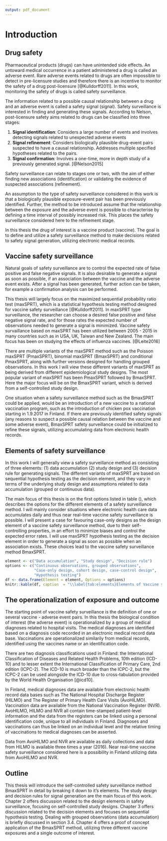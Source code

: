 ```yaml
---
output: pdf_document
---
```

# Introduction

## Drug safety

Pharmaceutical products (drugs) can have unintended side effects. An untoward medical occurrence in a patient administered a drug is called an adverse event. Rare adverse events related to drugs are often impossible to detect in pre-licensure studies and therefore there is an incentive to monitor the safety of a drug post-licensure [@Kulldorff2011]. In this work, monitoring the safety of drugs is called safety surveillance. 

The information related to a possible causal relationship between a drug and an adverse event is called a safety signal (signal). Safety surveillance is interested in finding and generating these signals. According to Nelson, post-licensure safety aims related to drugs can be classified into three stages:

1. **Signal identification**: Considers a large number of events and involves detecting signals related to unexpected adverse events
2. **Signal refinement**: Considers biologically plausible drug-event pairs suspected to have a causal relationship. Addresses multiple specified hypotheses related to the pairs.
3. **Signal confirmation**:  Involves a one-time, more in depth study of a previously generated signal. [@Nelson2015]  

Safety surveillance can relate to stages one or two, with the aim of either finding new associations (identification) or validating the evidence of suspected associations (refinement).

An assumption to the type of safety surveillance considered in this work is that a biologically plausible exposure-event pair has been previously identified. Further, the method to be introduced assume that the relationship between the exposure and the adverse event is possible to characterise by defining a time interval of possibly increased risk. This places the safety surveillance considered here to the refinement stage.  

In this thesis the drug of interest is a vaccine product (vaccine). The goal is to define and utilize a safety surveillance method to make decisions related to safety signal generation, utilizing electronic medical records.   

## Vaccine safety surveillance  

Natural goals of safety surveillance are to control the expected rate of false positive and false negative signals. It is also desirable to generate a signal as soon as possible, if an association between the vaccine and the adverse event exists. After a signal has been generated, further action can be taken, for example a confirmation analysis can be performed.

This thesis will largely focus on the maximized sequential probability ratio test (maxSPRT), which is a statistical hypothesis testing method designed for vaccine safety surveillance [@Kulldorff2011].  In maxSPRT type surveillance, the researcher can choose a desired false positive and false negative signal rate, and for those rates the expected number of observations needed to generate a signal is minimized. Vaccine safety survaillance based on maxSPRT has been utilized between 2005 - 2015 in many countries such as in USA, UK, Taiwan and New Zealand. The main focus has been on studying the effects of influenza vaccines. [@Leite2016]

There are multiple variants of the maxSPRT method such as the Poisson maxSPRT (PmaxSPRT), binomial maxSPRT (BmaxSPRT) and conditional PmaxSPRT, along with further versions designed for handling grouped observations. In this work I will view these different variants of maxSPRT as being derived from different epidemiological study designs. The most popular variant of maxSPRT has been PmaxSPRT followed by BmaxSPRT. Here the major focus will be on the BmaxSPRT variant, which is derived from a self-controlled study design.

One situation when a safety surveillance method such as the BmaxSPRT could be applied, would be an introduction of a new vaccine to a national vaccination program, such as the introduction of chicken pox vaccination starting in 1.9.2017 in Finland. If there are previously identified safety signals (any reasons to suspect a possible causal relation between the vaccine and some adverse event), BmaxSPRT safety surveillance could be initialized to refine these signals, utilizing accumulating data from electronic health records.


## Elements of safety surveillance

In this work I will generally view a safety surveillance method as consisting of three elements: (1) data accumulation (2) study design and (3) decision rule for generating signals. The different variants of maxSPRT are based on sequential hypothesis testing as the decision element, and they vary in terms of the underlying study design and assumptions related to data accumulation (grouped or continuous data). 

The main focus of this thesis is on the first options listed in table (\ref{tab:elements}), which describes the options for the different elements of a safety surveillance method. I will mainly consider situations where electronic health care data accumulates daily and thus near real-time vaccine safety surveillance is possible. I will present a case for favouring case-only designs as the design element of a vaccine safety surveillance method, due to their self-controlling properties, in an effort to minimize biases and control the expected error rates. I will use maxSPRT hypothesis testing as the decision element in order to generate a signal as soon as possible when an association exists. These choices lead to the vaccine safety surveillance method BmaxSPRT.


```r
element <- c("Data accumulation", "Study design", "Decision rule")
options <- c("Continuous observations, grouped observations", 
             "Case-only design, cohort design, case-control design", 
             "Hypothesis testing")
df <- data.frame(Element = element, Options = options)
knitr::kable(df, caption  = "\\label{tab:elements}Elements of Vaccine safety surveillance and options related to them.")
```


## The operationalization of exposure and outcome

The starting point of vaccine safety surveillance is the definition of one or several vaccine - adverse event pairs. In this thesis the biological condition of interest (the adverse event) is operationalized by a group of medical diagnoses related to hospital visits. The medical diagnoses are identified based on a diagnosis code recorded in an electronic medical record data base. Vaccinations are operationalized similarily from medical records, identified using the vaccines name or an identification code. 

There are two diagnosis classifications used in Finland: the International Classification of Diseases and Related Health Problems, 10th edition (ICD-10) and to lesser extent the International Classification of Primary Care, 2nd edition (ICPC-2). The ICD-10 is much broader than the ICPC-2, but the ICPC-2 can be used alongside the ICD-10 due to cross-tabulation provided by the World Health Organisation [@icd10].  

In Finland, medical diagnoses data are available from electronic health record data bases such as The National Hospital Discharge Register (HILMO) and The Register of Primary Health Care Visits (AvoHILMO). Vaccination data are available from the National Vaccination Register (NVR). AvoHILMO, HILMO and NVR all contain time-stamped patient-level information and the data from the registers can be linked using a personal identification code, unique to all individuals in Finland. Diagnoses and vaccinations can thus be linked on an individual level and the relative timing of vaccinations to medical diagnoses can be asserted. 

Data from AvoHILMO and NVR are available as daily collections and data from HILMO is available three times a year (2016). Near real-time vaccine safety surveillance considered here is a possibility in Finland utilizing data from AvoHILMO and NVR. 

## Outline

This thesis will introduce the self-controlled safety surveillance method BmaxSPRT in detail by breaking it down to it's elements. The study design and decision rules for signal generation are the main focus of this work. Chapter 2  offers discussion related to the design elements in safety surveillance, focusing on self-controlled study designs. Chapter 3 offers discussion related to the decision elements and focuses on sequential hypothesis testing. Dealing with grouped observations (data accumulation) is briefly discussed in section 3.4. Chapter 4 offers a proof of concept application of the BmaxSPRT method, utilizing three different vaccine exposures and a single outcome of interest.
